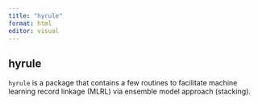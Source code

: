 ```yaml
---
title: "hyrule"
format: html
editor: visual
---
```


## hyrule

`hyrule` is a package that contains a few routines to facilitate machine learning record linkage (MLRL) via ensemble model approach (stacking).
